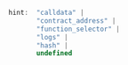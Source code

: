 ```js
hint:  "calldata" |
       "contract_address" |
       "function_selector" |
       "logs" |
       "hash" |
       undefined
```
